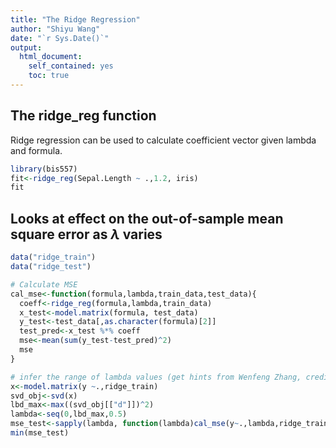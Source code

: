 ---
title: "The Ridge Regression"
author: "Shiyu Wang"
date: "`r Sys.Date()`"
output:
  html_document:
    self_contained: yes
    toc: true
---
<!--
%\VignetteEngine{knitr::rmarkdown}
%\VignetteIndexEntry{The ridge regression vignette}
-->
## The ridge_reg function
Ridge regression can be used to calculate coefficient vector given lambda and formula.
```{r}
library(bis557)
fit<-ridge_reg(Sepal.Length ~ .,1.2, iris)
fit
```
## Looks at effect on the out-of-sample mean square error as $\lambda$ varies
```{r}
data("ridge_train")
data("ridge_test")

# Calculate MSE
cal_mse<-function(formula,lambda,train_data,test_data){
  coeff<-ridge_reg(formula,lambda,train_data)
  x_test<-model.matrix(formula, test_data)
  y_test<-test_data[,as.character(formula)[2]]
  test_pred<-x_test %*% coeff
  mse<-mean(sum(y_test-test_pred)^2)
  mse
}

# infer the range of lambda values (get hints from Wenfeng Zhang, credits to him)
x<-model.matrix(y ~.,ridge_train)
svd_obj<-svd(x)
lbd_max<-max((svd_obj[["d"]])^2)
lambda<-seq(0,lbd_max,0.5)
mse_test<-sapply(lambda, function(lambda)cal_mse(y~.,lambda,ridge_train,ridge_test))
min(mse_test)

```



